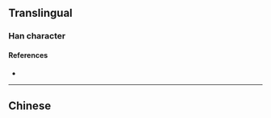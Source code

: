 {{also|鸣|嗚}}
{{character info}}
==Translingual==

===Han character===
{{Han char|rn=30|rad=口|as=04|sn=7|four=|canj=RPVM|ids=⿰口乌}}

====References====
* {{Han ref|kx=0181.191|hdz=10593.040|uh=545C|ud=21596}}

----

==Chinese==
{{zh-see|嗚}}